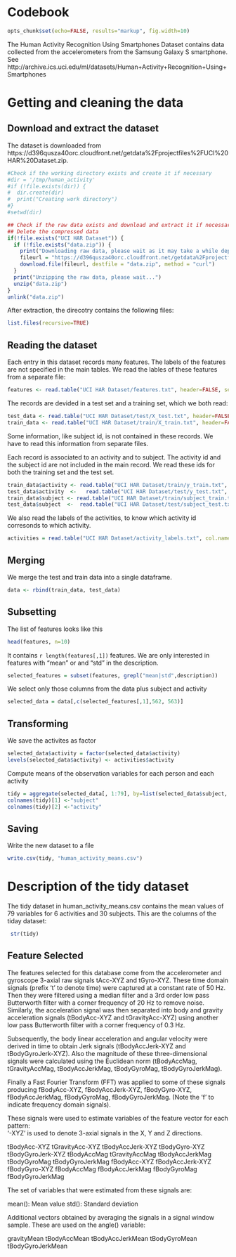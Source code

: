 Codebook
========================================================
```r
opts_chunk$set(echo=FALSE, results="markup", fig.width=10)
```


The Human Activity Recognition Using Smartphones Dataset contains data collected from the accelerometers from the Samsung Galaxy S smartphone. See http://archive.ics.uci.edu/ml/datasets/Human+Activity+Recognition+Using+Smartphones 


# Getting and cleaning the data

## Download and extract the dataset


The dataset is downloaded from https://d396qusza40orc.cloudfront.net/getdata%2Fprojectfiles%2FUCI%20HAR%20Dataset.zip. 
```r
#Check if the working directory exists and create it if necessary
#dir = '/tmp/human_activity'
#if (!file.exists(dir)) {
#  dir.create(dir)
#  print("Creating work directory")
#}
#setwd(dir)

## Check if the raw data exists and download and extract it if necessary
## Delete the compressed data
if(!file.exists("UCI HAR Dataset")) {
  if (!file.exists("data.zip")) {
    print("Downloading raw data, please wait as it may take a while depending on your connection... :)")
    fileurl = "https://d396qusza40orc.cloudfront.net/getdata%2Fprojectfiles%2FUCI%20HAR%20Dataset.zip"
    download.file(fileurl, destfile = "data.zip", method = "curl")
  }
  print("Unzipping the raw data, please wait...")
  unzip("data.zip")
}
unlink("data.zip")
```
After extraction, the direcotry contains the following files:
```r
list.files(recursive=TRUE)
```


## Reading the dataset 
Each entry in this dataset records many features. The labels of the features are not specified in the main tables. We read the lables of these features from a separate file:
```r
features <- read.table("UCI HAR Dataset/features.txt", header=FALSE, sep=' ', col.names=c('variable' , 'description'))
```

The records are devided in a test set and a training set, which we both read:
```r
test_data <- read.table("UCI HAR Dataset/test/X_test.txt", header=FALSE, col.names=features$description)  
train_data <- read.table("UCI HAR Dataset/train/X_train.txt", header=FALSE, col.names=features$description)  
```

Some information, like subject id, is not contained in these records. We have to read this information from separate files. 

Each record is associated to an activity and to subject. The activity id and the subject id are not included in the main record. 
We read these ids for both the training set and the test set.
```r
train_data$activity <- read.table("UCI HAR Dataset/train/y_train.txt", header=FALSE, col.names='activity')$activity
test_data$activity  <-   read.table("UCI HAR Dataset/test/y_test.txt", header=FALSE, col.names='activity')$activity  
train_data$subject <- read.table("UCI HAR Dataset/train/subject_train.txt", header=FALSE, col.names='subject')$subject  
test_data$subject  <-  read.table("UCI HAR Dataset/test/subject_test.txt", header=FALSE, col.names='subject')$subject  
```
We also read the labels of the activities, to know which activity id corresonds to which activity.
```r
activities = read.table("UCI HAR Dataset/activity_labels.txt", col.names=c("id", "activity"))
```


## Merging
We merge the test and train data into a single dataframe.
```r
data <- rbind(train_data, test_data)
```


## Subsetting
The list of features looks like this
```r
head(features, n=10)
```
It contains `r length(features[,1])` features. We are only interested in features with "mean" or  and "std" in the description. 


```r
selected_features = subset(features, grepl("mean|std",description))
```
We select only those columns from the data plus subject and activity
```r
selected_data = data[,c(selected_features[,1],562, 563)]
```

## Transforming
We save the activites as factor
```r
selected_data$activity = factor(selected_data$activity)
levels(selected_data$activity) <- activities$activity
```

Compute means of the observation variables for each person and each activity
```r
tidy = aggregate(selected_data[, 1:79], by=list(selected_data$subject, selected_data$activity), FUN=mean, na.rm=TRUE)
colnames(tidy)[1] <-"subject"
colnames(tidy)[2] <-"activity"
```

## Saving
Write the new dataset to a file
```r
write.csv(tidy, "human_activity_means.csv")
```

# Description of the tidy dataset
The tidy dataset in human_activity_means.csv contains the mean values of 79 variables for 6 activities and 30 subjects. 
This are the columns of the tiday dataset:
```r
 str(tidy)
```

## Feature Selected

The features selected for this database come from the accelerometer and gyroscope 3-axial raw signals tAcc-XYZ and tGyro-XYZ. These time domain signals (prefix 't' to denote time) were captured at a constant rate of 50 Hz. Then they were filtered using a median filter and a 3rd order low pass Butterworth filter with a corner frequency of 20 Hz to remove noise. Similarly, the acceleration signal was then separated into body and gravity acceleration signals (tBodyAcc-XYZ and tGravityAcc-XYZ) using another low pass Butterworth filter with a corner frequency of 0.3 Hz. 

Subsequently, the body linear acceleration and angular velocity were derived in time to obtain Jerk signals (tBodyAccJerk-XYZ and tBodyGyroJerk-XYZ). Also the magnitude of these three-dimensional signals were calculated using the Euclidean norm (tBodyAccMag, tGravityAccMag, tBodyAccJerkMag, tBodyGyroMag, tBodyGyroJerkMag). 

Finally a Fast Fourier Transform (FFT) was applied to some of these signals producing fBodyAcc-XYZ, fBodyAccJerk-XYZ, fBodyGyro-XYZ, fBodyAccJerkMag, fBodyGyroMag, fBodyGyroJerkMag. (Note the 'f' to indicate frequency domain signals). 

These signals were used to estimate variables of the feature vector for each pattern:  
'-XYZ' is used to denote 3-axial signals in the X, Y and Z directions.

tBodyAcc-XYZ
tGravityAcc-XYZ
tBodyAccJerk-XYZ
tBodyGyro-XYZ
tBodyGyroJerk-XYZ
tBodyAccMag
tGravityAccMag
tBodyAccJerkMag
tBodyGyroMag
tBodyGyroJerkMag
fBodyAcc-XYZ
fBodyAccJerk-XYZ
fBodyGyro-XYZ
fBodyAccMag
fBodyAccJerkMag
fBodyGyroMag
fBodyGyroJerkMag

The set of variables that were estimated from these signals are: 

mean(): Mean value
std(): Standard deviation

Additional vectors obtained by averaging the signals in a signal window sample. These are used on the angle() variable:

gravityMean
tBodyAccMean
tBodyAccJerkMean
tBodyGyroMean
tBodyGyroJerkMean